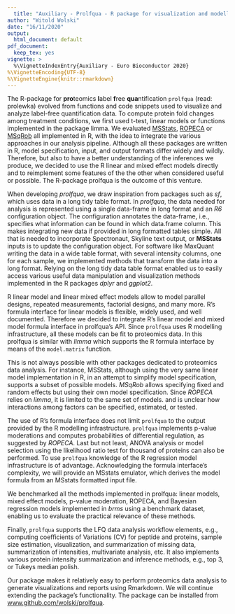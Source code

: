 ```yaml
---
  title: "Auxiliary - Prolfqua - R package for visualization and modelling of proteomics label-free quantification data"
author: "Witold Wolski"
date: "16/11/2020"
output:
  html_document: default
pdf_document:
  keep_tex: yes
vignette: >
  %\VignetteIndexEntry{Auxiliary - Euro Bioconductor 2020}
%\VignetteEncoding{UTF-8}
%\VignetteEngine{knitr::rmarkdown}
---
```




  The R-package for **pro**teomics **l**abel **f**ree **qua**ntification `prolfqua` (read: prolewka) evolved from functions and code snippets used to visualize and analyze label-free quantification data. To compute protein fold changes among treatment conditions, we first used t-test, linear models or functions implemented in the package limma. We evaluated [MSStats]( 10.18129/B9.bioc.MSstats), [ROPECA](10.1038/s41598-017-05949-y) or [MSqRob](https://github.com/statOmics/MSqRob) all implemented in R, with the idea to integrate the various approaches in our analysis pipeline. Although all these packages are written in R, model specification, input, and output formats differ widely and wildly. Therefore, but also to have a better understanding of the inferences we produce, we decided to use the R linear and mixed effect models directly and to reimplement some features of the the other when considered useful or possible. The R-package prolfqua is the outcome of this venture.

When developing _prolfqua_, we draw inspiration from packages such as _sf_, which uses data in a long tidy table format. In _prolfqua_, the data needed for analysis is represented using a single data-frame in long format and an _R6_ configuration object. The configuration annotates the data-frame, i.e., specifies what information can be found in which data.frame column. This makes integrating new data if provided in long formatted tables simple. All that is needed to incorporate Spectronaut, Skyline text output, or __MSStats__ inputs is to update the configuration object. For software like MaxQuant writing the data in a wide table format, with several intensity columns, one for each sample, we implemented methods that transform the data into a long format. Relying on the long tidy data table format enabled us to easily access various useful data manipulation and visualization methods implemented in the R packages _dplyr_ and _ggplot2_.

 R linear model and linear mixed effect models allow to model parallel designs, repeated measurements, factorial designs, and many more. R's formula interface for linear models is flexible, widely used, and well documented. Therefore we decided to integrate R's linear model and mixed model formula interface in prolfqua's API. Since `prolfqua` uses R modelling infrastructure, all these models can be fit to proteomics data. In this prolfqua is  similar with _limma_ which supports the R formula interface by means of the `model.matrix` function.

This is not always possible with other packages dedicated to proteomics data analysis. For instance, MSStats,  although using the very same linear model implementation in R, in an attempt to simplify model specification,  supports a subset of possible models. _MSqRob_ allows specifying fixed and random effects but using their own model specification. Since _ROPECA_ relies on _limma_, it is limited to the same set of models.  and is unclear how interactions among factors can be specified, estimated, or tested.

The use of R's formula interface does not limit `prolfqua` to the output provided by the R modelling infrastructure. `prolfqua` implements p-value moderations and computes probabilities of differential regulation, as suggested by _ROPECA_. Last but not least, ANOVA analysis or model selection using the likelihood ratio test for thousand of proteins can also be performed.
To use `prolfqua` knowledge of the R regression model infrastructure is of advantage. Acknowledging the formula interface's complexity, we will provide an MSstats emulator, which derives the model formula from an MSstats formatted input file.

We benchmarked all the methods implemented in prolfqua: linear models, mixed effect models, p-value moderation, ROPECA, and Bayesian regression models implemented in _brms_ using a benchmark dataset, enabling us to evaluate the practical relevance of these methods.

Finally, `prolfqua` supports the LFQ data analysis workflow elements, e.g., computing coefficients of Variations (CV) for peptide and proteins, sample size estimation, visualization, and summarization of missing data, summarization of intensities, multivariate analysis, etc. It also implements various protein intensity summarization and inference methods, e.g., top 3, or Tukeys median polish.

Our package makes it relatively easy to perform proteomics data analysis to generate visualizations and reports using Rmarkdown. We will continue extending the package's functionality. The package can be installed from [www.github.com/wolski/prolfqua](www.github.com/wolski/prolfqua).
